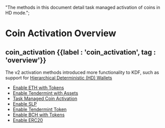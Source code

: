   "The methods in this document detail task managed activation of coins in HD mode.";

# Coin Activation Overview

## coin\_activation {{label : 'coin_activation', tag : 'overview'}}

The v2 activation methods introduced more functionality to KDF, such as support for [Hierarchical Deterministic (HD) Wallets](https://atomicdex.io/en/blog/hd-wallet/)

*   [Enable ETH with Tokens](/komodo-defi-framework/api/v20/coin_activation/enable_eth_with_tokens/)
*   [Enable Tendermint with Assets](/komodo-defi-framework/api/v20/coin_activation/enable_tendermint_with_assets/)
*   [Task Managed Coin Activation](/komodo-defi-framework/api/v20/coin_activation/task_managed/)
*   [Enable SLP](/komodo-defi-framework/api/v20/coin_activation/enable_slp/)
*   [Enable Tendermint Token](/komodo-defi-framework/api/v20/coin_activation/enable_tendermint_token/)
*   [Enable BCH with Tokens](/komodo-defi-framework/api/v20/coin_activation/enable_bch_with_tokens/)
*   [Enable ERC20](/komodo-defi-framework/api/v20/coin_activation/enable_erc20/)
